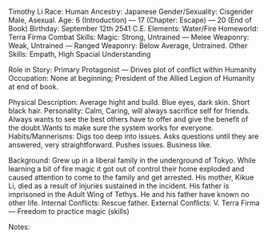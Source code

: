 Timothy Li
Race:		Human
Ancestry:		Japanese
Gender/Sexuality:		Cisgender Male, Asexual.
Age:		6 (Introduction) — 17 (Chapter: Escape) — 20 (End of Book)
Birthday:		September 12th 2541 C.E.
Elements:		Water/Fire
Homeworld:		Terra Firma
Combat Skills:		Magic: Strong, Untrained — Melee Weaponry: Weak, Untrained — Ranged Weaponry: Below Average, Untrained.
Other Skills:		Empath, High Spacial Understanding
     	
Role in Story:		Primary Protagonist — Drives plot of conflict within Humanity
Occupation:		None at beginning; President of the Allied Legion of Humanity at end of book.
     	
Physical Description:		Average hight and build. Blue eyes, dark skin. Short black hair.
Personality:		Calm, Caring, will always sacrifice self for friends. Always wants to see the best others have to offer and give the benefit of the doubt.Wants to make sure the system works for everyone.
Habits/Mannerisms:		Digs too deep into issues. Asks questions until they are answered, very straightforward. Pushes issues. Business like.
      	
Background:		Grew up in a liberal family in the underground of Tokyo. While learning a bit of fire magic it got out of control their home exploded and caused attention to come to the family and get arrested. His mother, Kikue Li, died as a result of injuries sustained in the incident. His father is imprisoned in the Adult Wing of Tethys. He and his father have known no other life.
Internal Conflicts:		Rescue father.
External Conflicts:	 	V. Terra Firma — Freedom to practice magic (skills)
      	
Notes:	
